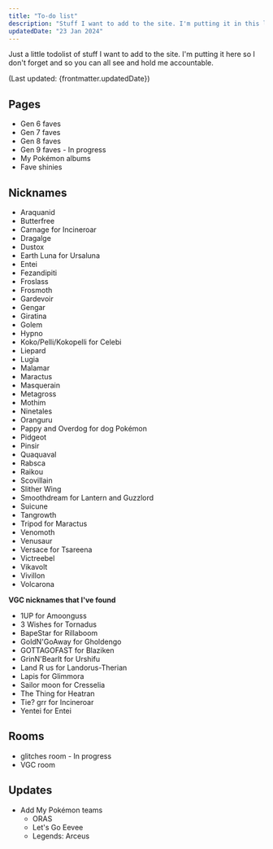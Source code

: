 ```yaml
---
title: "To-do list"
description: "Stuff I want to add to the site. I'm putting it in this list so I don't forget."
updatedDate: "23 Jan 2024"
---
```


Just a little todolist of stuff I want to add to the site. I'm putting it here so I don't forget and so you can all see and hold me accountable.

(Last updated: {frontmatter.updatedDate})

## Pages

* Gen 6 faves
* Gen 7 faves
* Gen 8 faves
* Gen 9 faves - In progress
* My Pokémon albums
* Fave shinies

## Nicknames

* Araquanid
* Butterfree
* Carnage for Incineroar
* Dragalge
* Dustox
* Earth Luna for Ursaluna
* Entei
* Fezandipiti
* Froslass
* Frosmoth
* Gardevoir
* Gengar
* Giratina
* Golem
* Hypno
* Koko/Pelli/Kokopelli for Celebi
* Liepard
* Lugia
* Malamar
* Maractus
* Masquerain
* Metagross
* Mothim
* Ninetales
* Oranguru
* Pappy and Overdog for dog Pokémon
* Pidgeot
* Pinsir
* Quaquaval
* Rabsca
* Raikou
* Scovillain
* Slither Wing
* Smoothdream for Lantern and Guzzlord
* Suicune
* Tangrowth
* Tripod for Maractus
* Venomoth
* Venusaur
* Versace for Tsareena
* Victreebel
* Vikavolt
* Vivillon
* Volcarona

**VGC nicknames that I've found**

* 1UP for Amoonguss
* 3 Wishes for Tornadus
* BapeStar for Rillaboom
* GoldN'GoAway for Gholdengo
* GOTTAGOFAST for Blaziken
* GrinN'BearIt for Urshifu
* Land R us for Landorus-Therian
* Lapis for Glimmora
* Sailor moon for Cresselia
* The Thing for Heatran
* Tie? grr for Incineroar
* Yentei for Entei

## Rooms

* glitches room - In progress
* VGC room

## Updates

* Add My Pokémon teams
	* ORAS
	* Let's Go Eevee
	* Legends: Arceus